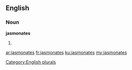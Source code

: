 ==English==

===Noun===
'''jasmonates'''

# {{plural of|[[jasmonate]]}}

[[Category:English plurals]]

[[ar:jasmonates]]
[[fr:jasmonates]]
[[ku:jasmonates]]
[[my:jasmonates]]